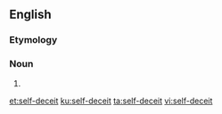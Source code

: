 ==English==

===Etymology===
{{prefix|self|deceit|lang=en}}

===Noun===
{{en-noun|-}}

# {{synonym of|self-deception|lang=en}}

[[et:self-deceit]]
[[ku:self-deceit]]
[[ta:self-deceit]]
[[vi:self-deceit]]
